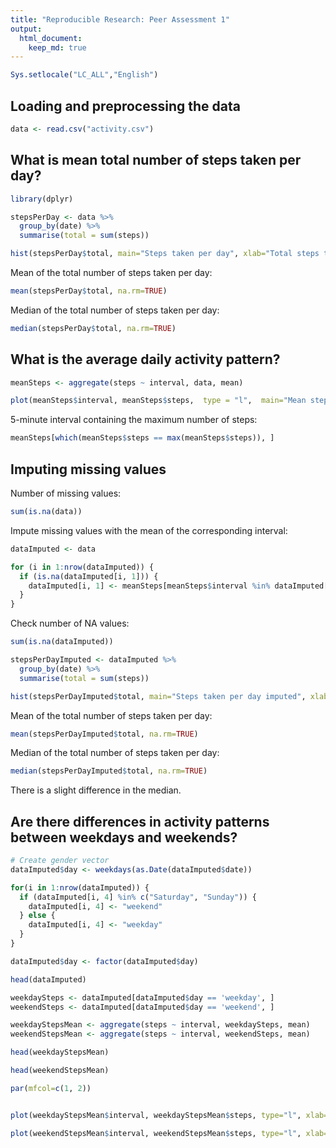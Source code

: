```yaml
---
title: "Reproducible Research: Peer Assessment 1"
output: 
  html_document:
    keep_md: true
---
```


```r
Sys.setlocale("LC_ALL","English")
```

## Loading and preprocessing the data

```r
data <- read.csv("activity.csv")
```



## What is mean total number of steps taken per day?
```r
library(dplyr)

stepsPerDay <- data %>%
  group_by(date) %>%
  summarise(total = sum(steps))

hist(stepsPerDay$total, main="Steps taken per day", xlab="Total steps taken per day", breaks=15)
```
Mean of the total number of steps taken per day: 
```r
mean(stepsPerDay$total, na.rm=TRUE)
```


Median of the total number of steps taken per day: 
```r
median(stepsPerDay$total, na.rm=TRUE)
```


## What is the average daily activity pattern?
```r
meanSteps <- aggregate(steps ~ interval, data, mean)

plot(meanSteps$interval, meanSteps$steps,  type = "l",  main="Mean steps", xlab="Interval", ylab="Average steps taken")
```
5-minute interval containing the maximum number of steps:

```r
meanSteps[which(meanSteps$steps == max(meanSteps$steps)), ]
```

## Imputing missing values

Number of missing values:

```r
sum(is.na(data))
```

Impute missing values with the mean of the corresponding interval:

```r
dataImputed <- data

for (i in 1:nrow(dataImputed)) {
  if (is.na(dataImputed[i, 1])) {
    dataImputed[i, 1] <- meanSteps[meanSteps$interval %in% dataImputed[i, 3], 2]
  }
}
```

Check number of NA values:

```r
sum(is.na(dataImputed))
```

```r

stepsPerDayImputed <- dataImputed %>%
  group_by(date) %>%
  summarise(total = sum(steps))

hist(stepsPerDayImputed$total, main="Steps taken per day imputed", xlab="Total steps taken per day", breaks=15)
```

Mean of the total number of steps taken per day: 
```r
mean(stepsPerDayImputed$total, na.rm=TRUE)
```


Median of the total number of steps taken per day: 
```r
median(stepsPerDayImputed$total, na.rm=TRUE)
```


There is a slight difference in the median.


## Are there differences in activity patterns between weekdays and weekends?


```r
# Create gender vector
dataImputed$day <- weekdays(as.Date(dataImputed$date))

for(i in 1:nrow(dataImputed)) {
  if (dataImputed[i, 4] %in% c("Saturday", "Sunday")) {
    dataImputed[i, 4] <- "weekend"
  } else {
    dataImputed[i, 4] <- "weekday"
  }
}

dataImputed$day <- factor(dataImputed$day)

head(dataImputed)

```

```r
weekdaySteps <- dataImputed[dataImputed$day == 'weekday', ]
weekendSteps <- dataImputed[dataImputed$day == 'weekend', ]

weekdayStepsMean <- aggregate(steps ~ interval, weekdaySteps, mean)
weekendStepsMean <- aggregate(steps ~ interval, weekendSteps, mean)

head(weekdayStepsMean)

head(weekendStepsMean)

```

```r

par(mfcol=c(1, 2))


plot(weekdayStepsMean$interval, weekdayStepsMean$steps, type="l", xlab="interval", ylab="steps", main="weekdays")

plot(weekendStepsMean$interval, weekendStepsMean$steps, type="l", xlab="interval", ylab="steps", main="weekends")



```
